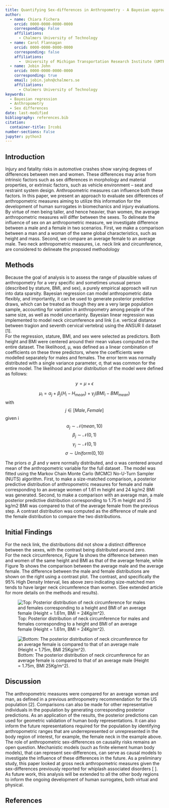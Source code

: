 ```yaml
---
title: Quantifying Sex-differences in Anthropometry - A Bayesian approach
author:
  - name: Chiara Fichera
    orcid: 0000-0000-0000-0000
    corresponding: False
    affiliations:
      - Chalmers University of Technology
  - name: Carol Flannagan
    orcid: 0000-0000-0000-0000
    corresponding: false
    affiliations:
      -  University of Michigan Transportation Research Institute (UMTRI)
  - name: Jobin John
    orcid: 0000-0000-0000-0000
    corresponding: true
    email: jobin.john@chalmers.se
    affiliations:
      - Chalmers University of Technology
keywords:
  - Bayesian regression
  - Anthropometry
  - Sex differences
date: last-modified
bibliography: references.bib
citation:
  container-title: Ircobi
number-sections: False
jupyter: python3
---
```


## Introduction

Injury and fatality risks in automotive crashes show varying degrees of differences between men and women. 
These differences may arise from intrinsic factors such as sex differences in morphology and material properties, or extrinsic factors, such as vehicle environment – seat and restraint system design. Anthropometric measures can influence both these factors. 
In this paper, we present an approach to evaluate sex differences of anthropometric measures aiming to utilize this information for the development of human surrogates in biomechanics and injury evaluations.
By virtue of men being taller, and hence heavier, than women, the average anthropometric measures will differ between the sexes. To delineate the influence of sex on an anthropometric measure, we investigate difference between a male and a female in two scenarios. First, we make a comparison between a man and a woman of the same global characteristics, such as height and mass. Second, we compare an average female to an average male.
Two neck anthropometric measures, i.e. neck link and circumference, are considered to delineate the proposed methodology

## Methods  {#sec-data-methods}
Because the goal of analysis is to assess the range of plausible values of anthropometry for a very specific and sometimes unusual person (described by stature, BMI, and sex), a purely empirical approach will run into data sparsity. Bayesian regression can model anthropometric data flexibly, and importantly, it can be used to generate posterior predictive draws, which can be treated as though they are a very large population sample, accounting for variation in anthropometry among people of the same size, as well as model uncertainty. Bayesian linear regression was implemented to model neck circumference and link (i.e. vertical distance between tragion and seventh cervical vertebra) using the ANSUR II dataset [1].   
For the regression, stature, BMI, and sex were selected as predictors. Both height and BMI were centered around their mean  values computed on the entire dataset. The likelihood, μ, was defined as a linear combination of coefficients on these three predictors, where the coefficients were modelled separately for males and females.  The error term was normally distributed with a single variance parameter, σ, that was common for the entire model. The likelihood and prior distribution of the model were defined as follows:	 	     

$$ \textit{y} = \mu + \epsilon $$

$$
{\mu_{i} =\alpha_{j} + \beta_{j}  (H_i -  H_{mean}  )} + \gamma_{j} (BMI_i - BMI_{mean})
$$
with $$ j \in [Male, Female]  $$  given i 
$$ \alpha_{j} \sim \mathcal{N}(mean,10) $$
$$ \beta_{j} \sim \mathcal{N}(0,1) $$
$$ \gamma_{j} \sim \mathcal{N}(0,1) $$
$$ \sigma \sim Uniform(0,10) $$ 

The priors $\alpha$ ,$\beta$ and $\gamma$ were normally distributed, and α was centered around mean of the anthropometric variable for the full dataset . The model was fitted using the Markov Chain Monte Carlo (MCMC) No-U-Turn Sampler (NUTS) algorithm.
First, to make a size-matched comparison, a posterior predictive distribution of anthropometric measures for female and male corresponding to an average women of 1.61 m height and 24 kg/m2 BMI was generated. Second, to make a comparison with an average man, a male posterior predictive distribution corresponding to 1.75 m height and 25 kg/m2 BMI was compared to that of the average female from the previous step. A contrast distribution was computed as the difference of male and the female distribution to compare the two distributions. 

## Initial Findings

For the neck link, the distributions did not show a distinct difference between the sexes, with the contrast being distributed around zero.  
For the neck circumference, Figure 1a shows the difference between men and women of the same height and BMI as that of the average female, while Figure 1b shows the comparison between the average male and the average female. The difference between the male and female distributions are shown on the right using a contrast plot. The contrast, and specifically the 95% High Density Interval, lies above zero indicating size-matched men tends to have larger neck circumference than women. (See extended article for more details on the methods and results).

::: {layout-nrow=2}
![Top: Posterior distribution of neck circumference for males and females corresponding to a height and BMI of an average female (Height = 1.61m, BMI = 24Kg/m^2). ](Neck_circumference.png)

![Bottom: The posterior distribution of neck circumference for an average female is compared to that of an average male (Height = 1.75m, BMI 25Kg/m^2). ](Neck_circumference_Average.png)
:::

## Discussion

The anthropometric measures  were compared for an average woman and man, as defined in a previous anthropometry recommendation for the US population [2]. Comparisons can also be made for other representative individuals in the population by generating corresponding posterior predictions. As an application of the results, the posterior predictions can used for geometric validation of human body representations. It can also inform the future representations required for the population by identifying anthropometric ranges that are underrepresented or unrepresented in the body region of interest, for example, the female neck in the example above.
The role of anthropometric sex-differences on causality risks remains an open question. Mechanistic models (such as finite element human body models), that can represent sex-differences, can serve as causal models to investigate the influence of these differences in the future. As a preliminary study, this paper looked at gross neck anthropometric measures given the sex-differences previously reported for whiplash associated disorders [ ]. As future work, this analysis will be extended to all the other body regions to inform the ongoing development of human surrogates, both virtual and physical.

## References {.unnumbered}

::: {#refs}
:::